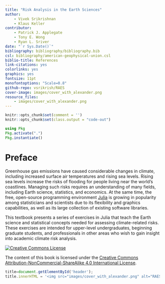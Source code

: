 ```yaml
--- 
title: "Risk Analysis in the Earth Sciences"
author: 
    - Vivek Srikrishnan
    - Klaus Keller
contributor:
    - Patrick J. Applegate
    - Tony E. Wong
    - Ryan L. Sriver
date: "`r Sys.Date()`"
bibliography: bibliography/bibliography.bib
csl: bibliography/american-geophysical-union.csl
biblio-title: References
link-citations: yes
colorlinks: yes
graphics: yes
fontsize: 11pt
monofontoptions: "Scale=0.8"
github-repo: vsrikrish/RAES
cover-image: images/cover_with_alexander.png
resource_files:
    - images/cover_with_alexander.png
---
```


<script type="text/x-mathjax-config">
MathJax.Hub.Config({
  TeX: { 
      equationNumbers: { 
            autoNumber: "all",
            formatNumber: function (n) {return +n}
      } 
  }
});
</script>

```r
knitr::opts_chunk$set(comment = '')
knitr::opts_chunk$set(class.output = "code-out")
```

```julia
using Pkg
Pkg.activate(".")
Pkg.instantiate()
```

# Preface {-} 

Greenhouse gas emissions have caused considerable changes in climate, including increased surface air temperatures and rising sea levels.  Rising sea levels increase the risks of flooding for people living near the world's coastlines.  Managing such risks requires an understanding of many fields, including Earth science, statistics, and economics.  At the same time, the free, open-source programming environment [Julia](http://www.julialang.org) is growing in popularity among statisticians and scientists due to its flexibility and graphics capabilities, as well as its large collection of existing software libraries.

This textbook presents a series of exercises in Julia that teach the Earth science and statistical concepts needed for assessing climate-related risks.  These exercises are intended for upper-level undergraduates, beginning graduate students, and professionals in other areas who wish to gain insight into academic climate risk analysis.  

<a rel="license" href="http://creativecommons.org/licenses/by-nc-sa/4.0/"><img alt="Creative Commons License" style="border-width:0" src="https://i.creativecommons.org/l/by-nc-sa/4.0/88x31.png" /></a><br />

The content of this book is licensed under the [Creative Commons Attribution-NonCommercial-ShareAlike 4.0 International License](https://creativecommons.org/licenses/by-nc-sa/4.0/).


```js
title=document.getElementById('header');
title.innerHTML = '<img src="images/cover_with_alexander.png" alt="RAES Cover Image">' + title.innerHTML
```